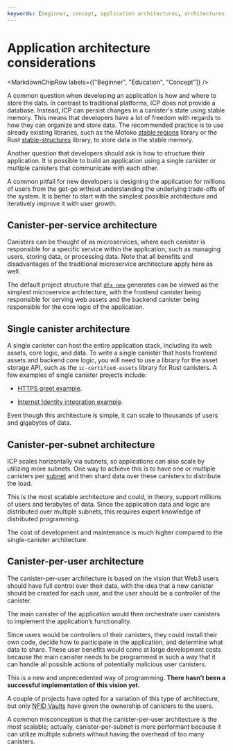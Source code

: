 ```yaml
---
keywords: [beginner, concept, application architectures, architectures, project structure, application structure, app structure, how to structure app, how to structure project]
---
```



# Application architecture considerations

<MarkdownChipRow labels={["Beginner", "Education", "Concept"]} />

A common question when developing an application is how and where to store the data. In contrast to traditional platforms, ICP does not provide a database.
Instead, ICP can persist changes in a <GlossaryTooltip>canister</GlossaryTooltip>'s state using stable memory.
This means that developers have a lot of freedom with regards to how they can organize and store data. The recommended practice is to use already existing libraries, such as the Motoko [stable regions](/docs/motoko/data-persistence) library or the Rust [stable-structures](https://github.com/dfinity/stable-structures) library, to store data in the stable memory.

Another question that developers should ask is how to structure their application. It is possible to build an application using a single canister or multiple canisters that communicate with each other.

A common pitfall for new developers is designing the application for millions of users from the get-go without understanding the underlying trade-offs of the system.
It is better to start with the simplest possible architecture and iteratively improve it with user growth.

## Canister-per-service architecture

Canisters can be thought of as microservices, where each canister is responsible for a specific service within the application, such as managing users, storing data, or processing data. Note that all benefits and disadvantages of the traditional microservice architecture apply here as well.

The default project structure that [`dfx new`](/docs/building-apps/developer-tools/dfx/dfx-new) generates can be viewed as the simplest microservice architecture, with the frontend canister being responsible for serving web assets and the backend canister being responsible for the core logic of the application.

## Single canister architecture

A single canister can host the entire application stack, including its web assets, core logic, and data. To write a single canister that hosts frontend assets and backend core logic, you will need to use a library for the asset storage API, such as the `ic-certified-assets` library for Rust canisters. A few examples of single canister projects include:

- [HTTPS greet example](https://github.com/krpeacock/server/tree/main/examples/http_greet).

- [Internet Identity integration example](https://github.com/dfinity/internet-identity/tree/main/demos/using-dev-build).

Even though this architecture is simple, it can scale to thousands of users and gigabytes of data.

## Canister-per-subnet architecture

ICP scales horizontally via <GlossaryTooltip>subnets</GlossaryTooltip>, so applications can also scale by utilizing more subnets. One way to achieve this is to have one or multiple canisters per [subnet](https://learn.internetcomputer.org/hc/en-us/articles/34209955782420-Subnet-Creation) and then shard data over these canisters to distribute the load.

This is the most scalable architecture and could, in theory, support millions of users and terabytes of data. Since the application data and logic are distributed over multiple subnets, this requires expert knowledge of distributed programming.

The cost of development and maintenance is much higher compared to the single-canister architecture.

## Canister-per-user architecture

The canister-per-user architecture is based on the vision that Web3 users should have full control over their data, with the idea that a new canister should be created for each user, and the user should be a controller of the canister.

The main canister of the application would then orchestrate user canisters to implement the application’s functionality.

Since users would be controllers of their canisters, they could install their own code, decide how to participate in the application, and determine what data to share.
These user benefits would come at large development costs because the main canister needs to be programmed in such a way that it can handle all possible actions of potentially malicious user canisters.

This is a new and unprecedented way of programming. **There hasn’t been a successful implementation of this vision yet.**

A couple of projects have opted for a variation of this type of architecture, but only [NFID Vaults](https://nfidvaults.com) have given the ownership of canisters to the users.

A common misconception is that the canister-per-user architecture is the most scalable; actually, canister-per-subnet is more performant because it can utilize multiple subnets without having the overhead of too many canisters.
